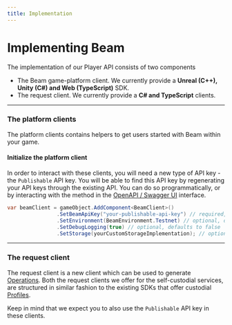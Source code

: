 ```yaml
---
title: Implementation
---
```



# Implementing Beam

The implementation of our Player API consists of two components

- The Beam game-platform client. We currently provide a **Unreal (C++), Unity (C#) and Web (TypeScript)** SDK.
- The request client. We currently provide a **C# and TypeScript** clients.

---

### The platform clients

The platform clients contains helpers to get users started with Beam within your game.

<Cards>
  <Cards.Card
    icon="✅ "
    title="Unreal (C++)"
    href="https://github.com/BuildOnBeam/beam-sdk-unreal"
  />
  <Cards.Card
    icon="✅ "
    title="Unity (C#)"
    href="https://github.com/BuildOnBeam/beam-sdk-unity"
  />
  <Cards.Card
    icon="✅ "
    title="Web (TypeScript)"
    href="https://www.npmjs.com/package/@onbeam/sdk"
  />
</Cards>

#### Initialize the platform client

In order to interact with these clients, you will need a new type of API key - the `Publishable` API key. You will be able to find this API key by regenerating your API keys through the existing API. You can do so programmatically, or by interacting with the method in the [OpenAPI / Swagger UI](https://api.testnet.onbeam.com/api/automation#/Game/regenerateApiKeys) interface.


```csharp
var beamClient = gameObject.AddComponent<BeamClient>()
                .SetBeamApiKey("your-publishable-api-key") // required, sets your Publishable(!) API key
                .SetEnvironment(BeamEnvironment.Testnet) // optional, defaults to Testnet
                .SetDebugLogging(true) // optional, defaults to false
                .SetStorage(yourCustomStorageImplementation); // optional, defaults to PlayerPrefs storage;
```

---

### The request client

The request client is a new client which can be used to generate [Operations](/sdk/operations/introduction). Both the request clients we offer for the self-custodial services, are structured in similar fashion to the existing SDKs that offer custodial [Profiles](/sdk/profiles/introduction).

Keep in mind that we expect you to also use the `Publishable` API key in these clients.

<Cards>
  <Cards.Card
    icon="✅ "
    title="TypeScript"
    href="https://www.npmjs.com/package/@onbeam/player-api-client"
  />
  <Cards.Card
    icon="✅ "
    title="C# (RestSharp)"
    href="https://www.nuget.org/packages/BeamPlayerClient"
  />
</Cards>